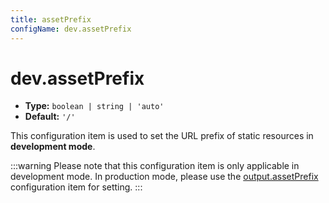 ```yaml
---
title: assetPrefix
configName: dev.assetPrefix
---
```


# dev.assetPrefix

- **Type:** `boolean | string | 'auto'`
- **Default:** `'/'`

This configuration item is used to set the URL prefix of static resources in **development mode**.


<RsbuildConig />

:::warning
Please note that this configuration item is only applicable in development mode. In production mode, please use the [output.assetPrefix](/configure/app/output/asset-prefix) configuration item for setting.
:::
